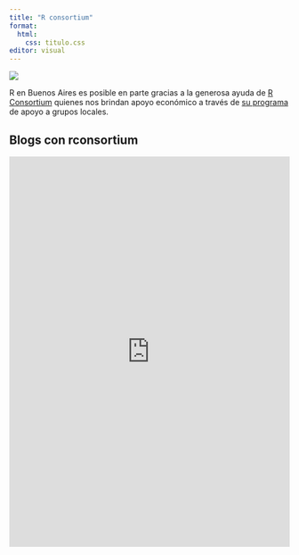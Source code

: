 ---
title: "R consortium"
format:
  html:
    css: titulo.css
editor: visual
---

![](image/r-consortium.png)

R en Buenos Aires es posible en parte gracias a la generosa ayuda de [R Consortium](https://www.r-consortium.org/) quienes nos brindan apoyo económico a través de [su programa](https://r-consortium.org/all-projects/rugsprogram.html) de apoyo a grupos locales.



## Blogs con rconsortium 

<iframe 
  src="https://r-consortium.org/posts/r-en-buenos-aires-new-generations-working-to-strengthen-the-community/" 
  width="100%" 
  height="700" 
  style="border:none;" 
  loading="lazy" 
  sandbox="allow-same-origin allow-scripts allow-popups allow-forms">
</iframe>